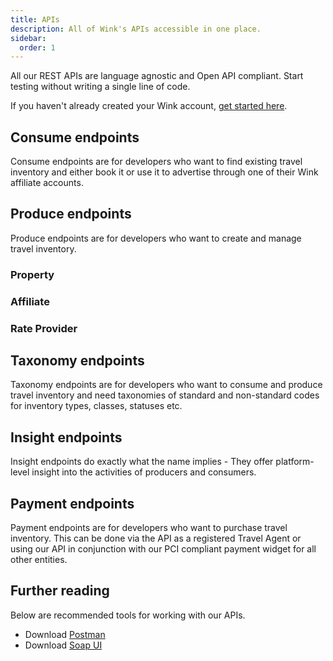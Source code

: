 ```yaml
---
title: APIs
description: All of Wink's APIs accessible in one place.
sidebar:
  order: 1
---
```



All our REST APIs are language agnostic and Open API compliant. Start testing without writing a single line of code.

If you haven't already created your Wink account, [get started here](/getting-started/create-account).

<LinkCard
  title="Ping"
  description="The Ping API is a quick test endpoint to verify that your credentials work."
  href="https://docs.wink.travel/ping"
  target="_blank"
/>

<LinkCard
  title="Notifications"
  description="The Notifications API is a way for us to stay in touch with your user, property or affiliate account."
  href="https://docs.wink.travel/notifications"
/>

<LinkCard
  title="User Settings"
  description="The User Settings API exposes endpoints to allow 3rd party integrators to communicate with Wink."
  href="https://docs.wink.travel/user-settings"
  target="_blank"
/>

## Consume endpoints

Consume endpoints are for developers who want to find existing travel inventory and either book it or use it to advertise through one of their Wink affiliate accounts.

<LinkCard
  title="Configuration API"
  description="A single endpoint to retrieve whitelabel + customization information for the booking engine."
  href="https://docs.wink.travel/engine-client"
  target="_blank"
/>

<LinkCard
  title="Lookup API"
  description="A programmer-friendly way to search for bespoke travel inventory across geographic regions."
  href="https://docs.wink.travel/lookup"
  target="_blank"
/>

<LinkCard
  title="Inventory API"
  description="A programmer-friendly way to retrieve known travel inventory as it was officially located using the Lookup API."
  href="https://docs.wink.travel/inventory"
  target="_blank"
/>

<LinkCard
  title="Booking API"
  description="A programmer-friendly way to book inventory that was found on our platform."
  href="https://docs.wink.travel/booking"
  target="_blank"
/>

<LinkCard
  title="Travel Agent API"
  description="The Travel Agent API exposes endpoints to manage agent-facilitated bookings."
  href="https://docs.wink.travel/user-settings/"
  target="_blank"
/>

## Produce endpoints

Produce endpoints are for developers who want to create and manage travel inventory.

### Property

<LinkCard
  title="Registration API"
  description="As a producer, this is, oftentimes, where you start your journey. These endpoints let you create properties on Wink."
  href="https://docs.wink.travel/extranet/property/register"
  target="_blank"
/>

<LinkCard
  title="Property API"
  description="This collection of property endpoints are mostly management endpoints that let you display, change status and similar for your existing properties."
  href="https://docs.wink.travel/extranet/property"
  target="_blank"
/>

<LinkCard
  title="Facilities API"
  description="The Facilities API exposes endpoints for managing experiences on Wink; such as room types."
  href="https://docs.wink.travel/extranet/facilities"
  target="_blank"
/>

<LinkCard
  title="Experiences API"
  description="The Experiences API exposes endpoints for managing experiences on Wink; such as activities."
  href="https://docs.wink.travel/extranet/experiences"
  target="_blank"
/>

<LinkCard
  title="Monetize API"
  description="The Monetize API exposes endpoints for managing cancellation polies, rate plans, promotions and more on Wink."
  href="https://docs.wink.travel/extranet/monetize"
  target="_blank"
/>

<LinkCard
  title="Distribution API"
  description="The Distribution API exposes endpoints for sales channels, connecting with affiliates, managing rates and inventory calendars and more on Wink."
  href="https://docs.wink.travel/extranet/distribution"
  target="_blank"
/>

<LinkCard
  title="Property Booking API"
  description="The Property Booking API exposes endpoints for managing bookings and reviews at the property-level."
  href="https://docs.wink.travel/extranet/booking"
  target="_blank"
/>

### Affiliate

<LinkCard
  title="Affiliate API"
  description=" This collection of affiliate endpoints are mostly management endpoints that let you display, change status and similar for your existing accounts. "
  href="https://docs.wink.travel/affiliate"
  target="_blank"
/>

<LinkCard
  title="Browse API"
  description="The Browse API exposes endpoints for affiliates to find suppliers and inventory to sell."
  href="https://docs.wink.travel/affiliate/browse"
  target="_blank"
/>

<LinkCard
  title="Inventory API"
  description="A programmer-friendly way to retrieve known travel inventory as it was officially located using the Lookup API."
  href="https://docs.wink.travel/affiliate/inventory"
  target="_blank"
/>

<LinkCard
  title="Sales Channel API"
  description="The Sales Channel API exposes endpoints for affiliates to manage existing sales channels as well as find new ones."
  href="https://docs.wink.travel/affiliate/sales-channel"
  target="_blank"
/>

<LinkCard
  title="WinkLinks API"
  description="The WinkLinks API exposes endpoints for affiliates to manage their WinkLinks page."
  href="https://docs.wink.travel/affiliate/winklinks"
  target="_blank"
/>

### Rate Provider

<LinkCard
  title="Channel Manager API"
  description="The Channel Manager API enables external channel manager partners to map external inventory with Wink and send us rate and availability information with us as well as be informed of bookings that occur on the Wink platform for one of their properties."
  href="https://docs.wink.travel/channel-manager"
  target="_blank"
/>

## Taxonomy endpoints

Taxonomy endpoints are for developers who want to consume and produce travel inventory and need taxonomies of standard and non-standard codes for inventory types, classes, statuses etc.

<LinkCard
  title="Reference API"
  description="A programmer-friendly way to find platform supported taxonomies of reference data."
  href="https://docs.wink.travel/reference"
  target="_blank"
/>

## Insight endpoints

Insight endpoints do exactly what the name implies - They offer platform-level insight into the activities of producers and consumers.

<LinkCard
  title="Analytics API"
  description="The Analytics API exposes endpoints for anyone who wants insight into track leaderboard rankings as well as deep insight into time series, platform-level, data; hosting a wide variety of metrics."
  href="https://docs.wink.travel/anaytics"
  target="_blank"
/>

## Payment endpoints

Payment endpoints are for developers who want to purchase travel inventory. This can be done via the API as a registered Travel Agent or using our API in conjunction with our PCI compliant payment widget for all other entities.

<LinkCard
  title="Payment API"
  description=" The Payment API exposes endpoints for affiliates and hotels to track bookings, analytics and funds availability. They can also choose to withdraw available funds to their bank account. "
  href="https://docs.wink.travel/payment"
  target="_blank"
/>


## Further reading

Below are recommended tools for working with our APIs.

- Download [Postman](https://www.postman.com)
- Download [Soap UI](https://www.soapui.org)
